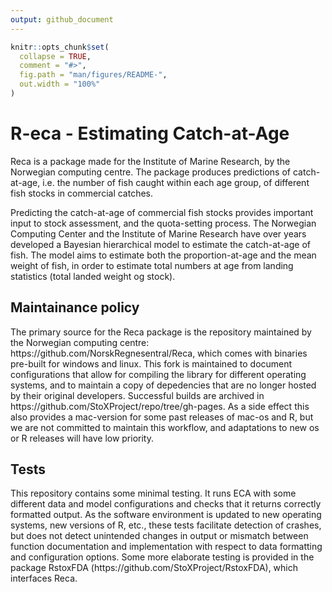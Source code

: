 ```yaml
---
output: github_document
---
```


<!-- README.md is generated from README.Rmd. Please edit that file -->

```r
knitr::opts_chunk$set(
  collapse = TRUE,
  comment = "#>",
  fig.path = "man/figures/README-",
  out.width = "100%"
)
```
# R-eca - Estimating Catch-at-Age

Reca is a package made for the Institute of Marine Research, by the Norwegian computing centre. The package produces predictions of catch-at-age,
i.e. the number of fish caught within each age group, of different fish stocks in commercial catches.

Predicting the catch-at-age of commercial fish stocks provides important input to stock assessment, and the quota-setting process.
The Norwegian Computing Center and the Institute of Marine Research have over years developed a Bayesian
hierarchical model to estimate the catch-at-age of fish. 
The model aims to estimate both the proportion-at-age and the mean weight of fish, in order to estimate 
total numbers at age from landing statistics (total landed weight og stock).


## Maintainance policy
The primary source for the Reca package is the repository maintained by the Norwegian computing centre: https://github.com/NorskRegnesentral/Reca, which comes with binaries pre-built for windows and linux. This fork is maintained to document configurations that allow for compiling the library for different operating systems, and to maintain a copy of depedencies that are no longer hosted by their original developers. Successful builds are archived in https://github.com/StoXProject/repo/tree/gh-pages. As a side effect this also provides a mac-version for some past releases of mac-os and R, but we are not committed to maintain this workflow, and adaptations to new os or R releases will have low priority.

## Tests
This repository contains some minimal testing. It runs ECA with some different data and model configurations and checks that it returns correctly formatted output. As the software environment is updated to new operating systems, new versions of R, etc., these tests facilitate detection of crashes, but does not detect unintended changes in output or mismatch between function documentation and implementation with respect to data formatting and configuration options. Some more elaborate testing is provided in the package RstoxFDA (https://github.com/StoXProject/RstoxFDA), which interfaces Reca.

